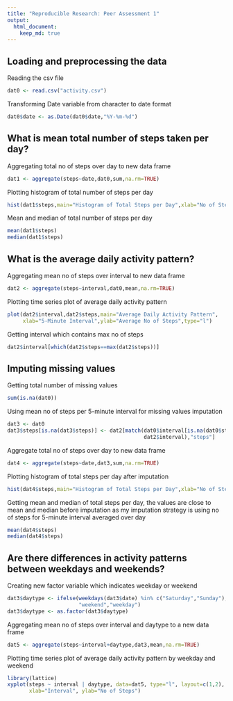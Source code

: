 ```yaml
---
title: "Reproducible Research: Peer Assessment 1"
output: 
  html_document:
    keep_md: true
---
```



## Loading and preprocessing the data
Reading the csv file
```r
dat0 <- read.csv("activity.csv")
```
Transforming Date variable from character to date format
```r
dat0$date <- as.Date(dat0$date,"%Y-%m-%d")
```

## What is mean total number of steps taken per day?
Aggregating total no of steps over day to new data frame
```r
dat1 <- aggregate(steps~date,dat0,sum,na.rm=TRUE)
```
Plotting histogram of total number of steps per day
```r
hist(dat1$steps,main="Histogram of Total Steps per Day",xlab="No of Steps")
```

Mean and median of total number of steps per day
```r
mean(dat1$steps)
median(dat1$steps)
```

## What is the average daily activity pattern?
Aggregating mean no of steps over interval to new data frame
```r
dat2 <- aggregate(steps~interval,dat0,mean,na.rm=TRUE)
```
Plotting time series plot of average daily activity pattern
```r
plot(dat2$interval,dat2$steps,main="Average Daily Activity Pattern",
     xlab="5-Minute Interval",ylab="Average No of Steps",type="l")
```

Getting interval which contains max no of steps
```r
dat2$interval[which(dat2$steps==max(dat2$steps))]
```

## Imputing missing values
Getting total number of missing values
```r
sum(is.na(dat0))
```
Using mean no of steps per 5-minute interval for missing values imputation
```r
dat3 <- dat0
dat3$steps[is.na(dat3$steps)] <- dat2[match(dat0$interval[is.na(dat0$steps)],
                                            dat2$interval),"steps"]
```
Aggregate total no of steps over day to new data frame
```r
dat4 <- aggregate(steps~date,dat3,sum,na.rm=TRUE)
```
Plotting histogram of total steps per day after imputation
```r
hist(dat4$steps,main="Histogram of Total Steps per Day",xlab="No of Steps")
```

Getting mean and median of total steps per day, the values are close to mean and median 
before imputation as my imputation strategy is using no of steps for 5-minute
interval averaged over day
```r
mean(dat4$steps)
median(dat4$steps)
```

## Are there differences in activity patterns between weekdays and weekends?
Creating new factor variable which indicates weekday or weekend
```r
dat3$daytype <- ifelse(weekdays(dat3$date) %in% c("Saturday","Sunday"),
                       "weekend","weekday")
dat3$daytype <- as.factor(dat3$daytype)
```
Aggregating mean no of steps over interval and daytype to a new data frame
```r
dat5 <- aggregate(steps~interval+daytype,dat3,mean,na.rm=TRUE)
```
Plotting time series plot of average daily activity pattern by weekday and weekend
```r
library(lattice)
xyplot(steps ~ interval | daytype, data=dat5, type="l", layout=c(1,2),
       xlab="Interval", ylab="No of Steps")
```
